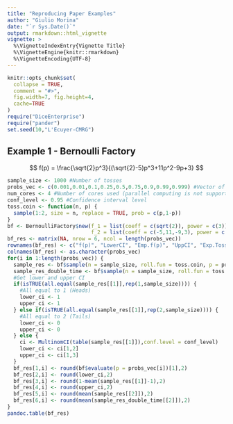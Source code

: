 ```yaml
---
title: "Reproducing Paper Examples"
author: "Giulio Morina"
date: "`r Sys.Date()`"
output: rmarkdown::html_vignette
vignette: >
  %\VignetteIndexEntry{Vignette Title}
  %\VignetteEngine{knitr::rmarkdown}
  %\VignetteEncoding{UTF-8}
---
```


```r
knitr::opts_chunk$set(
  collapse = TRUE,
  comment = "#>",
  fig.width=7, fig.height=4,
  cache=TRUE
)
require("DiceEnterprise")
require("pander")
set.seed(10,"L'Ecuyer-CMRG")
```

## Example 1 - Bernoulli Factory
$$
f(p) = \frac{\sqrt{2}p^3}{(\sqrt{2}-5)p^3+11p^2-9p+3}
$$

```r
sample_size <- 1000 #Number of tosses
probs_vec <- c(0.001,0.01,0.1,0.25,0.5,0.75,0.9,0.99,0.999) #Vector of true probabilities of the p-coin
num_cores <- 4 #Number of cores used (parallel computing is not supported on Windows)
conf_level <- 0.95 #Confidence interval level
toss.coin <- function(n, p) {
  sample(1:2, size = n, replace = TRUE, prob = c(p,1-p))
}
bf <- BernoulliFactory$new(f_1 = list(coeff = c(sqrt(2)), power = c(3)), 
                           f_2 = list(coeff = c(-5,11,-9,3), power = c(3,2,1,0))) 
bf_res <- matrix(NA, nrow = 6, ncol = length(probs_vec))
rownames(bf_res) <- c("f(p)", "LowerCI", "Emp.f(p)", "UppCI", "Exp.TossesNoDoubling", "Exp.TossesDoubling")
colnames(bf_res) <- as.character(probs_vec)
for(i in 1:length(probs_vec)) {
  sample_res <- bf$sample(n = sample_size, roll.fun = toss.coin, p = probs_vec[i], num_cores = num_cores, verbose = TRUE, double_time = FALSE)
  sample_res_double_time <- bf$sample(n = sample_size, roll.fun = toss.coin, p = probs_vec[i], num_cores = num_cores, verbose = TRUE, double_time = TRUE)
  #Get lower and upper CI
  if(isTRUE(all.equal(sample_res[[1]],rep(1,sample_size)))) {
    #All equal to 1 (Heads)
    lower_ci <- 1
    upper_ci <- 1
  } else if(isTRUE(all.equal(sample_res[[1]],rep(2,sample_size)))) {
    #All equal to 2 (Tails)
    lower_ci <- 0
    upper_ci <- 0
  } else {
    ci <- MultinomCI(table(sample_res[[1]]),conf.level = conf_level)
    lower_ci <- ci[1,2]
    upper_ci <- ci[1,3]
  }
  bf_res[1,i] <- round(bf$evaluate(p = probs_vec[i])[1],2)
  bf_res[2,i] <- round(lower_ci,2)
  bf_res[3,i] <- round(1-mean(sample_res[[1]]-1),2)
  bf_res[4,i] <- round(upper_ci,2)
  bf_res[5,i] <- round(mean(sample_res[[2]]),2)
  bf_res[6,i] <- round(mean(sample_res_double_time[[2]]),2)
}
pandoc.table(bf_res)
```

